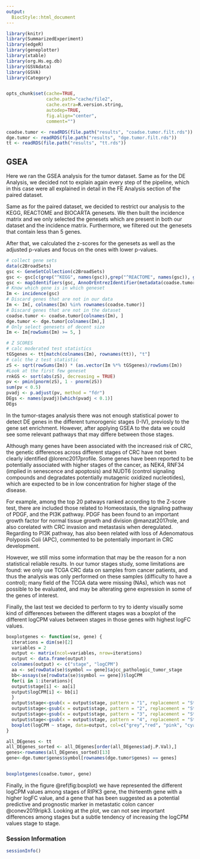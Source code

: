 ```yaml
---
output:
  BiocStyle::html_document
---
```


<!---
Because we split the analysis pipeline in different independent files,
to speed up processing it, here in the setup block we load libraries and
objects that were loaded or produced in the previously processed file,
and which are necessary in this file.
--->

```r
library(knitr)
library(SummarizedExperiment)
library(edgeR)
library(geneplotter)
library(xtable)
library(org.Hs.eg.db)
library(GSVAdata)
library(GSVA)
library(Category)


opts_chunk$set(cache=TRUE,
               cache.path="cache/file2",
               cache.extra=R.version.string,
               autodep=TRUE,
               fig.align="center",
               comment="")

coadse.tumor <- readRDS(file.path("results", "coadse.tumor.filt.rds"))
dge.tumor <- readRDS(file.path("results", "dge.tumor.filt.rds"))
tt <- readRDS(file.path("results", "tt.rds"))
```

## GSEA

Here we ran the GSEA analysis for the tumor dataset. Same as for the DE Analysis, we decided not to explain again every step of the pipeline, which in this case were all explained in detail in the FE Analysis section of the paired dataset.

Same as for the paired dataset, we decided to restrict our analysis to the KEGG, REACTOME and BIOCARTA genesets. We then built the incidence matrix and we only selected the genesets which are present in both our dataset and the incidence matrix.
Furthermore, we filtered out the genesets that contain less than 5 genes.

After that, we calculated the z-scores for the genesets as well as the adjusted p-values and focus on the ones with lower p-values.

```r
# collect gene sets
data(c2BroadSets)
gsc <- GeneSetCollection(c2BroadSets)
gsc <- gsc[c(grep("^KEGG", names(gsc)),grep("^REACTOME", names(gsc)), grep("^BIOCARTA", names(gsc)))]
gsc <- mapIdentifiers(gsc, AnnoOrEntrezIdentifier(metadata(coadse.tumor)$annotation))
# Know which gene is in which geneset
Im <- incidence(gsc)
# Discard genes that are not in our data
Im <- Im[, colnames(Im) %in% rownames(coadse.tumor)]
# Discard genes that are not in the dataset
coadse.tumor <- coadse.tumor[colnames(Im), ]
dge.tumor <- dge.tumor[colnames(Im),]
# Only select genesets of decent size
Im <- Im[rowSums(Im) >= 5, ]

# Z SCORES
# calc moderated test statistics
tGSgenes <- tt[match(colnames(Im), rownames(tt)), "t"]
# calc the z test statistic
zS <- sqrt(rowSums(Im)) * (as.vector(Im %*% tGSgenes)/rowSums(Im))
#Look at the first few geneset
rnkGS <- sort(abs(zS), decreasing = TRUE)
pv <- pmin(pnorm(zS), 1 - pnorm(zS))
sum(pv < 0.5)
pvadj <- p.adjust(pv, method = "fdr")
DEgs <- names(pvadj)[which(pvadj < 0.1)]
DEgs
```
In the tumor-stages analysis there was not enough statistical power to detect DE genes in the different tumorogenic stages (I-IV), previosly to the gene set enrichment. However, after applying GSEA to the data we could see some relevant pathways that may differe between those stages. 

Although many genes have been associated with the increased risk of CRC, the genetic differences across different stages of CRC have not been clearly identified @lorenc2017profile. Some genes have been reported to be potentially associated with higher stages of the cancer, as NEK4, RNF34 (implied in senescence and apoptosis) and NUDT6 (control signaling compounds and degradates potentially mutagenic oxidized nucleotides), which are expected to be in low concentration for higher stage of the disease. 

For example, among the top 20 patways ranked according to the Z-score test, there are included those related to Homeostasis, the signaling pathway of PDGF, and the PI3K pathway. PDGF has been found to an important growth factor for normal tissue growth and division @manzat2017role, and also corelated with CRC invasion and metastasis when deregulated. Regarding to PI3K pathway, has also been related with loss of Adenomatous Polyposis Coli (APC), commented to be potentially important in CRC development. 

However, we still miss some information that may be the reason for a non statistical reliable results. In our tumor stages study, some limitations are found: we only use TCGA CRC data on samples from cancer patients, and thus the analysis was only performed on these samples (difficulty to have a control); many field of the TCGA data were missing (NAs), which was not possible to be evaluated, and may be alterating gene expression in some of the genes of interest.

Finally, the last test we decided to perform to try to identy visually some kind of differences between the different stages was a boxplot of the different logCPM values between stages in those genes with highest logFC values.

```r
boxplotgenes <- function(se, gene) {
  iterations = dim(se)[2]
  variables = 2
  output <- matrix(ncol=variables, nrow=iterations)
  output <- data.frame(output)
  colnames(output) <- c("stage", "logCPM")
  aa <- se[rowData(se)$symbol == gene]$ajcc_pathologic_tumor_stage
  bb<-assays(se[rowData(se)$symbol == gene])$logCPM
  for(i in 1:iterations){
  output$stage[i] <- aa[i]
  output$logCPM[i] <- bb[i]
  }
  output$stage<-gsub(x = output$stage, pattern = "1", replacement = "Stage I")
  output$stage<-gsub(x = output$stage, pattern = "2", replacement = "Stage II")
  output$stage<-gsub(x = output$stage, pattern = "3", replacement = "Stage III")
  output$stage<-gsub(x = output$stage, pattern = "4", replacement = "Stage IV")
  boxplot(logCPM ~ stage, data=output, col=c("grey","red", "pink", "cyan", main= gene , ylab="logCPM"))
}

all_DEgenes <- tt
all_DEgenes_sorted <- all_DEgenes[order(all_DEgenes$adj.P.Val),]
genes<-rownames(all_DEgenes_sorted)[13]
gene<-dge.tumor$genes$symbol[rownames(dge.tumor$genes) == genes]


boxplotgenes(coadse.tumor, gene)
```

Finally, in the figure \@ref(fig:boxplot) we have represented the different logCPM values among stages of RIPK3 gene, the thirteenth gene with a higher logFC value, and a gene that has been suggested as a potential predictive and prognostic marker in metastatic colon cancer @conev2019ripk3. Looking at the plot, we can not see important differences among stages but a subtle tendency of increasing the logCPM values stage to stage. 



### Session Information
```r
sessionInfo()
```